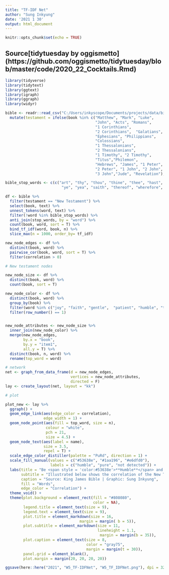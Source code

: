 ```yaml
---
title: "TF-IDF Net"
author: "Sung Inkyung"
date: '2021 1 30'
output: html_document
---
```


```r
knitr::opts_chunk$set(echo = TRUE)
```
## Source[tidytuesday by oggismetto] (https://github.com/oggismetto/tidytuesday/blob/master/code/2020_22_Cocktails.Rmd)
```r
library(tidyverse)
library(tidytext)
library(ggtext)
library(igraph)
library(ggraph)
library(widyr)
```


```r
bible <- readr::read_csv("C:/Users/inkyscope/Documents/projects/data/bible_kjv_new.csv") %>% 
  mutate(testament = ifelse(book %in% c("Matthew", "Mark", "Luke",
                                        "John", "Acts", "Romans", 
                                        "1 Corinthians", 
                                        "2 Corinthians",  "Galatians",
                                        "Ephesians", "Philippians",
                                        "Colossians", 
                                        "1 Thessalonians",
                                        "2 Thessalonians", 
                                        "1 Timothy", "2 Timothy",
                                        "Titus","Philemon",
                                        "Hebrews", "James", "1 Peter",
                                        "2 Peter", "1 John", "2 John",
                                        "3 John","Jude", "Revelation"), "New Testament", "Old Testament"))
```


```r
bible_stop_words <- c(c("art", "thy", "thou", "thine", "thee", "hast", "hath","shalt",
                         "ye", "yea", "saith", "thereof", "wherefore", "lo", "aaron", "aaron's", "aaronites", "abarim")) 

df <- bible %>% 
  filter(testament == "New Testament") %>% 
  select(book, text) %>% 
  unnest_tokens(word, text) %>% 
  filter(!word %in% bible_stop_words) %>% 
  anti_join(stop_words, by = "word") %>% 
  count(book, word, sort = T) %>% 
  bind_tf_idf(word, book, n) %>% 
  slice_max(n = 1000, order_by= tf_idf)

new_node_edges <- df %>% 
  distinct(book, word) %>% 
  pairwise_cor(book, word, sort = T) %>% 
  filter(correlation > 0) 

```

```r
# New testament nodes

new_node_size <- df %>% 
  distinct(book, word) %>% 
  count(book, sort = T)

new_node_color <- df %>% 
  distinct(book, word) %>% 
  group_by(book) %>% 
  filter(word %in% c("joy", "faith", "gentle",  "patient", "humble", "true", "right", "holy", "pure", "love", "kind")) %>% 
  filter(row_number() == 1)


new_node_attributes <- new_node_size %>% 
  inner_join(new_node_color) %>% 
  merge(new_node_edges, 
        by.x = "book",
        by.y = "item1",
        all.y = T) %>% 
  distinct(book, n, word) %>% 
  rename(top_word = word) 
```


```r
# network
net <- graph_from_data_frame(d = new_node_edges,
                             vertices = new_node_attributes,
                             directed = F)
lay <- create_layout(net, layout = "kk")

```

```r
# plot

plot_new <- lay %>% 
  ggraph() +
  geom_edge_link(aes(edge_color = correlation),
                 edge_width = 1) +
  geom_node_point(aes(fill = top_word, size = n),
                  colour = "white", 
                  pch = 21, 
                  size = 4.5) +
  geom_node_text(aes(label = name), 
                 size = 3.5,
                 repel = T) +
  scale_edge_color_distiller(palette = "PuRd", direction = 1) +
  scale_fill_manual(values = c("#53638e", "#1aa196", "#e6dfd0"),
                    labels = c("humble", "pure", "not detected")) +
  labs(title = "Be <span style = 'color:#53638e'>**Humble**</span> and <span style = 'color: #1aa196'>**Pure**</span>",
       subtitle = "Illustrated below shows the correlation of the New Testament Books<br>containing selected words from the top 1000 tf-idf values.<br>(selected words : joy, faith, gentle, patient, **humble**, true, right, holy, **pure**, love, kind)",
       caption = "Source: King James Bible | Graphic: Sung Inkyung",
       fill = "Words",
       edge_color = "Correlation") +
  theme_void() +
  theme(plot.background = element_rect(fill = "#808080", 
                                       color = NA),
        legend.title = element_text(size = 9),
        legend.text = element_text(size = 9),
        plot.title = element_markdown(size = 16,
                                 margin = margin( b = 5)),
        plot.subtitle = element_markdown(size = 11,
                                         lineheight = 1.1,
                                          margin = margin(b = 35)),
        plot.caption = element_text(size = 8,
                                    color = "gray75",
                                    margin = margin(t = 30)),
        panel.grid = element_blank(),
        plot.margin = margin(20, 20, 20, 20))

ggsave(here::here("2021", "W5_TF-IDFNet", "W5_TF_IDFNet.png"), dpi = 320, widt = 21, height = 15, units = "cm")

```
